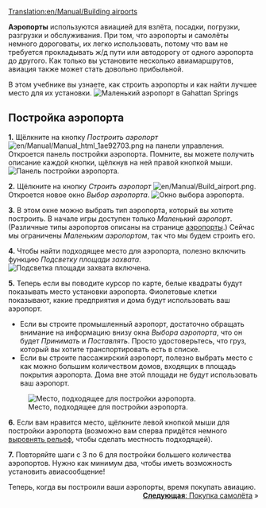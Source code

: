 [[Translation:en/Manual/Building airports]]
{{ru/Необходимо сделать|поменять картинки}}
{{ru/Manual/Учебник}}

'''Аэропорты''' используются авиацией для взлёта, посадки, погрузки, разгрузки и обслуживания. При том, что аэропорты и самолёты немного дороговаты, их легко использовать, потому что вам не требуется прокладывать ж/д пути или автодорогу от одного аэропорта до другого. Как только вы установите несколько авиамаршрутов, авиация также может стать довольно прибыльной.

В этом учебнике вы узнаете, как строить аэропорты и как найти лучшее место для их установки.
[[File:en/Manual/Build-airport-1.png|frame|none|Маленький аэропорт в Gahattan Springs]]

==Постройка аэропорта==

'''1.''' Щёлкните на кнопку ''Построить аэропорт'' [[File:en/Manual/Manual html 1ae92703.png]] на панели управления. Откроется панель постройки аэропорта. Помните, вы можете получить описание каждой кнопки, щёлкнув на ней правой кнопкой мыши.
[[File:en/Manual/Airport construction.png|frame|none|Панель постройки аэропорта.]]

'''2.''' Щёлкните на кнопку ''Строить аэропорт'' [[File:en/Manual/Build airport.png]]. Откроется новое окно ''Выбор аэропорта''.
[[File:en/Manual/Build-airport-2.png|frame|none|Окно выбора аэропорта.]]

'''3.''' В этом окне можно выбрать тип аэропорта, который вы хотите построить. В начале игры доступен только ''Маленький аэропорт''. (Различные типы аэропортов описаны на странице [[ru/Manual/Аэропорты|аэропорты]].) Сейчас мы ограничены ''Маленьким аэропортом'', так что мы будем строить его.

'''4.''' Чтобы найти подходящее место для аэропорта, полезно включить функцию ''Подсветку площади захвата''.
[[File:en/Manual/Coverage-area-highlight.png|frame|none|Подсветка площади захвата включена.]]

'''5.''' Теперь если вы поводите курсор по карте, белые квадраты будут показывать место установки аэропорта. Фиолетовые клетки показывают, какие предприятия и дома будут использовать ваш аэропорт. 
* Если вы строите промышленный аэропорт, достаточно обращать внимание на информацию внизу окна ''Выбора аэропорта'', что он будет ''Принимать'' и ''Поставлять''. Просто удостоверьтесь, что груз, который вы хотите транспортировать есть в списке.
* Если вы строите пассажирский аэропорт, полезно выбрать место с как можно большим количеством домов, входящих в площадь покрытия аэропорта. Дома вне этой площади не будут использовать ваш аэропорт.
[[File:en/Manual/Build-airport-3.png|frame|none|Место, подходящее для постройки аэропорта.]]

'''6.''' Если вам нравится место, щёлкните левой кнопкой мыши для постройки аэропорта (возможно вам сперва придётся немного [[ru/Manual/Ландшафтный дизайн|выровнять рельеф]], чтобы сделать местность подходящей).

'''7.''' Повторяйте шаги с 3 по 6 для постройки большего количества аэропортов. Нужно как минимум два, чтобы иметь возможность установить авиасообщение!


Теперь, когда вы построили ваши аэропорты, время покупать авиацию.
<span style="float: right">[[ru/Manual/Покупка и продажа авиации|'''Следующая''': Покупка самолёта]] &raquo;</span>